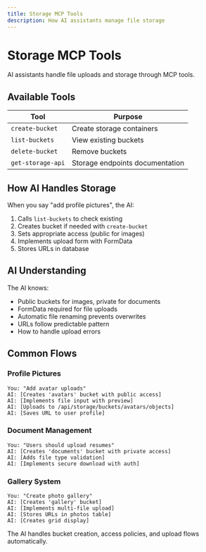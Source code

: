 ```yaml
---
title: Storage MCP Tools
description: How AI assistants manage file storage
---
```


# Storage MCP Tools

AI assistants handle file uploads and storage through MCP tools.

## Available Tools

| Tool | Purpose |
|------|---------|
| `create-bucket` | Create storage containers |
| `list-buckets` | View existing buckets |
| `delete-bucket` | Remove buckets |
| `get-storage-api` | Storage endpoints documentation |

## How AI Handles Storage

When you say "add profile pictures", the AI:

1. Calls `list-buckets` to check existing
2. Creates bucket if needed with `create-bucket`
3. Sets appropriate access (public for images)
4. Implements upload form with FormData
5. Stores URLs in database

## AI Understanding

The AI knows:
- Public buckets for images, private for documents
- FormData required for file uploads
- Automatic file renaming prevents overwrites
- URLs follow predictable pattern
- How to handle upload errors

## Common Flows

### Profile Pictures
```
You: "Add avatar uploads"
AI: [Creates 'avatars' bucket with public access]
AI: [Implements file input with preview]
AI: [Uploads to /api/storage/buckets/avatars/objects]
AI: [Saves URL to user profile]
```

### Document Management
```
You: "Users should upload resumes"
AI: [Creates 'documents' bucket with private access]
AI: [Adds file type validation]
AI: [Implements secure download with auth]
```

### Gallery System
```
You: "Create photo gallery"
AI: [Creates 'gallery' bucket]
AI: [Implements multi-file upload]
AI: [Stores URLs in photos table]
AI: [Creates grid display]
```

The AI handles bucket creation, access policies, and upload flows automatically.